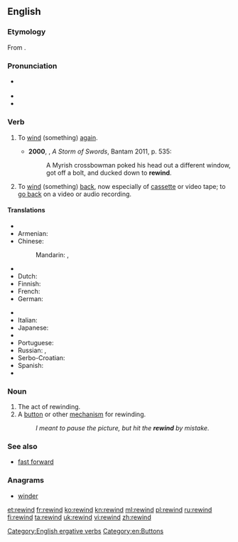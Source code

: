 ==English==

===Etymology===
From {{prefix|re|wind}}.

===Pronunciation===
* {{a|UK}} {{IPA|/riːˈwʌɪnd/}}
* {{hyphenation|re|wind|lang=en}}
* {{rhymes|aɪnd}}

===Verb===
{{en-verb|rewinds|rewinding|rewound}}

# {{context|transitive|intransitive|lang=en}} To [[wind]] (something) [[again]].
#* '''2000''', {{w|George RR Martin}}, ''A Storm of Swords'', Bantam 2011, p. 535:
#*: A Myrish crossbowman poked his head out a different window, got off a bolt, and ducked down to '''rewind'''.
# {{context|transitive|intransitive|lang=en}} To [[wind]] (something) [[back]], now especially of [[cassette]] or video tape; to [[go back]] on a video or audio recording.

====Translations====
{{trans-top|to wind again}}
* {{trreq|ar}}
* Armenian: {{t|hy|վերափաթաթել|sc=Armn}}
* Chinese:
*: Mandarin: {{t|cmn|重繞|sc=Hani}}, {{t|cmn|重绕|tr=chóngrào|sc=Hani}}
* {{trreq|cs}}
* Dutch: {{t|nl|weer oprollen}}
* Finnish: {{t|fi|kelata uudelleen}}
* French: {{t+|fr|rembobiner}}
* German: {{t|de|zurückspulen}}
{{trans-mid}}
* {{trreq|hi}}
* Italian: {{t|it|riavvolgere}}
* Japanese: {{t|ja|巻き直す|tr=まきなおす, maki-naosu|sc=Jpan}}
* {{trreq|ko}}
* Portuguese: {{t+|pt|rebobinar}}
* Russian: {{t+|ru|перематывать|impf|tr=peremátyvat'}}, {{t+|ru|перемотать|pf|tr=peremotát'}}
* Serbo-Croatian: {{t|sh|premotati|sc=Cyrl}}
* Spanish: {{t|es|rebobinar}}
* {{trreq|vi}}
{{trans-bottom}}
{{trans-see|wind back}}

===Noun===
{{en-noun}}

# The act of rewinding.
# A [[button]] or other [[mechanism]] for rewinding.
#: ''I meant to pause the picture, but hit the '''rewind''' by mistake.''

===See also===
* [[fast forward]]

===Anagrams===
* [[winder#English|winder]]

[[Category:English ergative verbs]]
[[Category:en:Buttons]]

[[et:rewind]]
[[fr:rewind]]
[[ko:rewind]]
[[kn:rewind]]
[[ml:rewind]]
[[pl:rewind]]
[[ru:rewind]]
[[fi:rewind]]
[[ta:rewind]]
[[uk:rewind]]
[[vi:rewind]]
[[zh:rewind]]